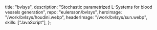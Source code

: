   title: "bvlsys",
  description: "Stochastic parametrized L-Systems for blood vessels generation",
  repo: "eulersson/bvlsys",
  heroImage: "/work/bvlsys/houdini.webp",
  headerImage: "/work/bvlsys/sun.webp",
  skills: ["JavaScript"],
};
